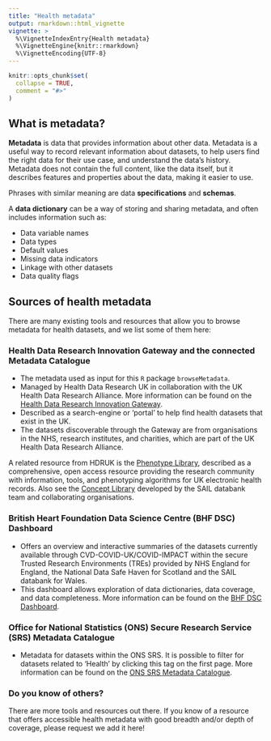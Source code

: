 ```yaml
---
title: "Health metadata"
output: rmarkdown::html_vignette
vignette: >
  %\VignetteIndexEntry{Health metadata}
  %\VignetteEngine{knitr::rmarkdown}
  %\VignetteEncoding{UTF-8}
---
```


```r
knitr::opts_chunk$set(
  collapse = TRUE,
  comment = "#>"
)
```

## What is metadata? 

**Metadata** is data that provides information about other data. Metadata is a useful way to record relevant information about datasets, to help users find the right data for their use case, and understand the data's history. Metadata does not contain the full content, like the data itself, but it describes features and properties about the data, making it easier to use.

Phrases with similar meaning are data **specifications** and **schemas**. 

A **data dictionary** can be a way of storing and sharing metadata, and often includes information such as:

- Data variable names
- Data types 
- Default values 
- Missing data indicators 
- Linkage with other datasets  
- Data quality flags

## Sources of health metadata

There are many existing tools and resources that allow you to browse metadata for health datasets, and we list some of them here:

### Health Data Research Innovation Gateway and the connected Metadata Catalogue

- The metadata used as input for this `R` package `browseMetadata`.
- Managed by Health Data Research UK in collaboration with the UK Health Data Research Alliance. More information can be found on the [Health Data Research Innovation Gateway](https://web.www.healthdatagateway.org/search?search=&datasetSort=latest&tab=Datasets).
- Described as a search-engine or ‘portal’ to help find health datasets that exist in the UK.
- The datasets discoverable through the Gateway are from organisations in the NHS, research institutes, and charities, which are part of the UK Health Data Research Alliance.

A related resource from HDRUK is the [Phenotype Library](https://phenotypes.healthdatagateway.org), described as a comprehensive, open access resource providing the research community with information, tools, and phenotyping algorithms for UK electronic health records. Also see the [Concept Library](https://conceptlibrary.saildatabank.com) developed by the SAIL databank team and collaborating organisations.

### British Heart Foundation Data Science Centre (BHF DSC) Dashboard

- Offers an overview and interactive summaries of the datasets currently available through CVD-COVID-UK/COVID-IMPACT within the secure Trusted Research Environments (TREs) provided by NHS England for England, the National Data Safe Haven for Scotland and the SAIL databank for Wales.
- This dashboard allows exploration of data dictionaries, data coverage, and data completeness. More information can be found on the [BHF DSC Dashboard](https://bhf-dsc-hds.shinyapps.io/cvd-covid-tre-dashboard).

### Office for National Statistics (ONS) Secure Research Service (SRS) Metadata Catalogue

- Metadata for datasets within the ONS SRS. It is possible to filter for datasets related to 'Health' by clicking this tag on the first page. More information can be found on the [ONS SRS Metadata Catalogue](https://ons.metadata.works/).

### Do you know of others? 

There are more tools and resources out there. If you know of a resource that offers accessible health metadata with good breadth and/or depth of coverage, please request we add it here!
